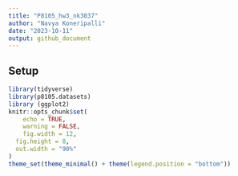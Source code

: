 ```yaml
---
title: "P8105_hw3_nk3037"
author: "Navya Koneripalli"
date: "2023-10-11"
output: github_document
---
```

## Setup
```r
library(tidyverse)
library(p8105.datasets)
library (ggplot2)
knitr::opts_chunk$set(
	echo = TRUE,
	warning = FALSE,
	fig.width = 12, 
  fig.height = 8,
  out.width = "90%"
)
theme_set(theme_minimal() + theme(legend.position = "bottom"))
```